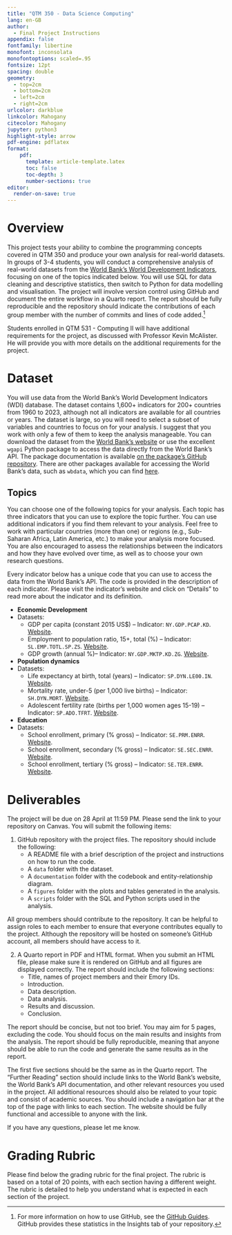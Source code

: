 ---
title: "QTM 350 - Data Science Computing"
lang: en-GB
author: 
  - Final Project Instructions
appendix: false
fontfamily: libertine
monofont: inconsolata
monofontoptions: scaled=.95
fontsize: 12pt
spacing: double
geometry: 
  - top=2cm
  - bottom=2cm
  - left=2cm
  - right=2cm
urlcolor: darkblue
linkcolor: Mahogany
citecolor: Mahogany
jupyter: python3
highlight-style: arrow
pdf-engine: pdflatex
format: 
    pdf:
      template: article-template.latex
      toc: false
      toc-depth: 3
      number-sections: true
editor:
  render-on-save: true
---

# Overview

This project tests your ability to combine the programming concepts covered in QTM 350 and produce your own analysis for real-world datasets. In groups of 3-4 students, you will conduct a comprehensive analysis of real-world datasets from the [World Bank's World Development Indicators](https://databank.worldbank.org/source/world-development-indicators), focusing on one of the topics indicated below. You will use SQL for data cleaning and descriptive statistics, then switch to Python for data modelling and visualisation. The project will involve version control using GitHub and document the entire workflow in a Quarto report. The report should be fully reproducible and the repository should indicate the contributions of each group member with the number of commits and lines of code added.[^fn-github]

[^fn-github]: For more information on how to use GitHub, see the [GitHub Guides](https://guides.github.com/). GitHub provides these statistics in the Insights tab of your repository.

Students enrolled in QTM 531 - Computing II will have additional requirements for the project, as discussed with Professor Kevin McAlister. He will provide you with more details on the additional requirements for the project.

# Dataset

You will use data from the World Bank's World Development Indicators (WDI) database. The dataset contains 1,600+ indicators for 200+ countries from 1960 to 2023, although not all indicators are available for all countries or years. The dataset is large, so you will need to select a subset of variables and countries to focus on for your analysis. I suggest that you work with only a few of them to keep the analysis manageable. You can download the dataset from the [World Bank's website](https://databank.worldbank.org/source/world-development-indicators) or use the excellent `wgapi` Python package to access the data directly from the World Bank's API. The package documentation is available [on the package's GitHub repository](https://github.com/tgherzog/wbgapi). There are other packages available for accessing the World Bank's data, such as `wbdata`, which you can find [here](https://wbdata.readthedocs.io/en/stable/).

## Topics

You can choose one of the following topics for your analysis. Each topic has three indicators that you can use to explore the topic further. You can use additional indicators if you find them relevant to your analysis. Feel free to work with particular countries (more than one) or regions (e.g., Sub-Saharan Africa, Latin America, etc.) to make your analysis more focused. You are also encouraged to assess the relationships between the indicators and how they have evolved over time, as well as to choose your own research questions.

Every indicator below has a unique code that you can use to access the data from the World Bank's API. The code is provided in the description of each indicator. Please visit the indicator's website and click on "Details" to read more about the indicator and its definition.

- **Economic Development**
- Datasets:
  - GDP per capita (constant 2015 US$) – Indicator: `NY.GDP.PCAP.KD`. [Website](https://data.worldbank.org/indicator/NY.GDP.PCAP.KD).
  - Employment to population ratio, 15+, total (%) – Indicator: `SL.EMP.TOTL.SP.ZS`. [Website](https://data.worldbank.org/indicator/SL.EMP.TOTL.SP.ZS).
  - GDP growth (annual %)– Indicator: `NY.GDP.MKTP.KD.ZG`. [Website](https://data.worldbank.org/indicator/NY.GDP.MKTP.KD.ZG).

- **Population dynamics**
- Datasets:
  - Life expectancy at birth, total (years) – Indicator: `SP.DYN.LE00.IN`. [Website](https://data.worldbank.org/indicator/SP.DYN.LE00.IN).
  - Mortality rate, under-5 (per 1,000 live births) – Indicator: `SH.DYN.MORT`. [Website](https://data.worldbank.org/indicator/SH.DYN.MORT).
  - Adolescent fertility rate (births per 1,000 women ages 15-19) – Indicator: `SP.ADO.TFRT`. [Website](https://data.worldbank.org/indicator/SP.ADO.TFRT).

- **Education**
- Datasets:
  - School enrollment, primary (% gross) – Indicator: `SE.PRM.ENRR`. [Website](https://data.worldbank.org/indicator/SE.PRM.ENRR).
  - School enrollment, secondary (% gross) – Indicator: `SE.SEC.ENRR`. [Website](https://data.worldbank.org/indicator/SE.SEC.ENRR).
  - School enrollment, tertiary (% gross) – Indicator: `SE.TER.ENRR`. [Website](https://data.worldbank.org/indicator/SE.TER.ENRR).

# Deliverables

The project will be due on 28 April at 11:59 PM. Please send the link to your repository on Canvas. You will submit the following items:

1. GitHub repository with the project files. The repository should include the following:
   - A README file with a brief description of the project and instructions on how to run the code.
   - A `data` folder with the dataset.
   - A `documentation` folder with the codebook and entity-relationship diagram.
   - A `figures` folder with the plots and tables generated in the analysis.
   - A `scripts` folder with the SQL and Python scripts used in the analysis.

All group members should contribute to the repository. It can be helpful to assign roles to each member to ensure that everyone contributes equally to the project. Although the repository will be hosted on someone's GitHub account, all members should have access to it.

2. A Quarto report in PDF and HTML format. When you submit an HTML file, please make sure it is rendered on GitHub and all figures are displayed correctly. The report should include the following sections:
   - Title, names of project members and their Emory IDs.
   - Introduction.
   - Data description.
   - Data analysis.
   - Results and discussion.
   - Conclusion.

The report should be concise, but not too brief. You may aim for 5 pages, excluding the code.  You should focus on the main results and insights from the analysis. The report should be fully reproducible, meaning that anyone should be able to run the code and generate the same results as in the report.

The first five sections should be the same as in the Quarto report. The "Further Reading" section should include links to the World Bank's website, the World Bank's API documentation, and other relevant resources you used in the project. All additional resources should also be related to your topic and consist of academic sources. You should include a navigation bar at the top of the page with links to each section. The website should be fully functional and accessible to anyone with the link.

If you have any questions, please let me know. 

# Grading Rubric

Please find below the grading rubric for the final project. The rubric is based on a total of 20 points, with each section having a different weight. The rubric is detailed to help you understand what is expected in each section of the project. 

\singlespacing

\renewcommand{\arraystretch}{1.2}
\small 

\begin{tabular}{|>{\raggedright\arraybackslash}p{10cm}|>{\centering\arraybackslash}p{2.5cm}|>{\centering\arraybackslash}p{2cm}|}
\hline
\textbf{Component}       & \textbf{Detailed Points}                     & \textbf{Total Points} \\
\hline
\textbf{Overall}         &                                              & 2 \\
Organisation and aesthetics & 1                                         &   \\
Originality of approach and insights & 1                                &   \\
\hline
\textbf{Introduction}    &                                              & 2 \\
Description of topic and research question & 1                          &   \\
Summary of main findings & 1                                            &   \\
\hline
\textbf{Data Description} &                                             & 5 \\
Clear introduction of the dataset and context & 1                       &   \\
Data merging steps       & 1                                            &   \\
Data cleaning and pre-processing & 2                                    &   \\
Summary of key variables (columns) & 1                                  &   \\
\hline
\textbf{Data Analysis}   &                                              & 5 \\
Interpretation of main results and trends & 2                           &   \\
Well-formatted tables and plots & 3                                     &   \\
\hline
\textbf{GitHub Management} &                                            & 3 \\
Consistent version control with meaningful commit messages & 1          &   \\
Effective use of branches and merges & 1                                &   \\
Clear README file outlining project structure and instructions & 1      &   \\
\hline
\textbf{Discussion}      &                                              & 2 \\
Clarity, conciseness, and relevance of discussion & 1                   &   \\
Reflection on findings and any limitations & 1                          &   \\
\hline
\textbf{Technical Requirements} &                                       & 1 \\
Report reproducibility using Quarto & 1                                 &   \\
\hline
\textbf{Total}           &                                              & \textbf{20} \\
\hline
\end{tabular}
